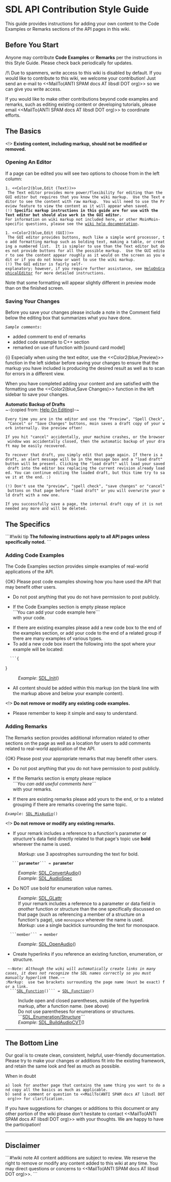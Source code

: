<!-- pragma section-numbers off -->
<!-- pragma disable-camelcase -->

= SDL API Contribution Style Guide =

This guide provides instructions for adding your own content to the Code Examples or Remarks sections of the API pages in this wiki.


== Before You Start ==

Anyone may contribute '''Code Examples''' or '''Remarks''' per the instructions in this Style Guide.  Please check back periodically for updates.

/!\ Due to spammers, write access to this wiki is disabled by default.  If you would like to contribute to this wiki, we welcome your contribution!  Just send an e-mail to <<MailTo(ANTI SPAM docs AT libsdl DOT org)>> so we can give you write access.

If you would like to make other contributions beyond code examples and remarks, such as editing existing content or developing tutorials, please email <<MailTo(ANTI SPAM docs AT libsdl DOT org)>> to coordinate efforts.

== The Basics ==

<!> '''Existing content, including markup, should not be modified or removed.'''

=== Opening An Editor ===
If a page can be edited you will see two options to choose from in the left column:
 1. <<Color2(blue,Edit (Text))>>
  The Text editor provides more power/flexibility for editing than the GUI editor but requires that you know the wiki markup.  Use the Text editor to see the content with raw markup.  You will need to use the Preview feature to view the content as it will appear when saved.
 (!) '''Specific markup instructions in this guide are for use with the Text editor but should also work in the GUI editor.'''
 For information on wiki markup not included here, or other MoinMoin-specific questions, please see the [http://wiki.libsdl.org/moin.cgi/HelpOnEditing wiki help documentation].

 1. <<Color2(blue,Edit (GUI))>>
  The GUI editor provides buttons, much like a simple word processor, to add formatting markup such as bolding text, making a table, or creating a numbered list.  It is simpler to use than the Text editor but does not provide buttons for all the possible markup.  Use the GUI editor to see the content appear roughly as it would on the screen as you edit or if you do not know or want to use the wiki markup.
 (!) The GUI editor is fairly self-explanatory; however, if you require further assistance, see [http://wiki.libsdl.org/moin.cgi/HelpOnGraphicalEditor HelpOnGraphicalEditor] for more detailed instructions.

Note that some formatting will appear slightly different in preview mode than on the finished screen.


=== Saving Your Changes ===
Before you save your changes please include a note in the Comment field below the editing box that summarizes what you have done.
 ''Sample comments'': 
* added comment to end of remarks
* added code example to C++ section
* remarked on use of function with [sound card model]

{i} Especially when using the text editor, use the <<Color2(blue,Preview)>> function in the left sidebar before saving your changes to ensure that the markup you have included is producing the desired result as well as to scan for errors in a different view.

When you have completed adding your content and are satisfied with the formatting use the <<Color2(blue,Save Changes)>> function in the left sidebar to save your changes.

'''Automatic Backup of Drafts'''<br/>
~-(copied from: [http://wiki.libsdl.org/moin.cgi/HelpOnEditing Help On Editing])-~

 Every time you are in the editor and use the "Preview", "Spell Check", "Cancel" or "Save Changes" buttons, moin saves a draft copy of your work internally. Use preview often!

 If you hit "cancel" accidentally, your machine crashes, or the browser window was accidentally closed, then the automatic backup of your draft may be easily recovered.

 To recover that draft, you simply edit that page again. If there is a draft, an alert message will be in the message box and a "load draft" button will be present. Clicking the "load draft" will load your saved draft into the editor box replacing the current revision already loaded. You can continue editing the loaded draft, but this time try to save it at the end. :)

 (!) Don't use the "preview", "spell check", "save changes" or "cancel" buttons on that page before "load draft" or you will overwrite your old draft with a new one.

 If you successfully save a page, the internal draft copy of it is not needed any more and will be deleted. 

== The Specifics ==

```#!wiki tip
'''The following instructions apply to all API pages unless specifically noted.'''
```

=== Adding Code Examples ===
The Code Examples section provides simple examples of real-world applications of the API.

{OK} Please post code examples showing how you have used the API that may benefit other users.  
* Do not post anything that you do not have permission to post publicly.

* If the Code Examples section is empty please replace<br/>```You can add your code example here```<br/>with your code.

* If there are existing examples please add a new code box to the end of the examples section, or add your code to the end of a related group if there are many examples of various types.
* To add a new code box insert the following into the spot where your example will be located:
   ```{
{{{#!highlight cpp
 
```
}}}}
: ''Example'': [[SDL_Init]]()

* All content should be added within this markup (on the blank line with the markup above and below your example content).

<!> '''Do not remove or modify any existing code examples.'''

* Please remember to keep it simple and easy to understand.

=== Adding Remarks ===
The Remarks section provides additional information related to other sections on the page as well as a location for users to add comments related to real-world application of the API.  

{OK} Please post your appropriate remarks that may benefit other users.  
* Do not post anything that you do not have permission to post publicly.

* If the Remarks section is empty please replace<br/>```''You can add useful comments here''```<br/>with your remarks.

* If there are existing remarks please add yours to the end, or to a related grouping if there are remarks covering the same topic.
 ''Example'': [[SDL_MixAudio]]()

<!> '''Do not remove or modify any existing remarks.'''

* If your remark includes a reference to a function's parameter or structure's data field directly related to that page's topic use '''bold''' wherever the name is used.
:''Markup'':  use 3 apostrophes surrounding the text for bold.
    ```'''parameter'''``` = '''parameter'''
: ''Example'': [[SDL_ConvertAudio]]()
: ''Example'': [[SDL_AudioSpec]]
* Do NOT use bold for enumeration value names.
: ''Example'': [[SDL_GLattr]]
: If your remark includes a reference to a parameter or data field in ''another'' function or structure than the one specifically discussed on that page (such as referencing a member of a structure on a function's page), use <code>monospace</code> wherever the name is used.
:''Markup'':  use a single backtick surrounding the text for monospace.
   ```<code>member</code>``` = <code>member</code>
: ''Example'': [[SDL_OpenAudio]]()

* Create hyperlinks if you reference an existing function, enumeration, or structure.
  ~-''Note: Although the wiki will automatically create links in many cases, it does not recognize the SDL names correctly so you must manually hyperlink them.''-~<br/>
:''Markup'':  use two brackets surrounding the page name (must be exact) for a link.
   ```[[SDL_Function]]()``` = [[SDL_Function]]()
: Include open and closed parentheses, outside of the hyperlink markup, after a function name. (see above)
: Do not use parentheses for enumerations or structures.
:```[[SDL_Enumeration/Structure]]```
: ''Example'': [[SDL_BuildAudioCVT]]()


----
== The Bottom Line ==
Our goal is to create clean, consistent, helpful, user-friendly documentation.  Please try to make your changes or additions fit into the existing framework, and retain the same look and feel as much as possible.  

When in doubt
 a) look for another page that contains the same thing you want to do and copy all the basics as much as applicable.  
 b) send a comment or question to <<MailTo(ANTI SPAM docs AT libsdl DOT org)>> for clarification.

If you have suggestions for changes or additions to this document or any other portion of the wiki please don't hesitate to contact <<MailTo(ANTI SPAM docs AT libsdl DOT org)>> with your thoughts.  We are happy to have the participation!

----
== Disclaimer ==
```#!wiki note
All content additions are subject to review.  We reserve the right to remove or modify any content added to this wiki at any time.  You may direct questions or concerns to <<MailTo(ANTI SPAM docs AT libsdl DOT org)>>.
```
